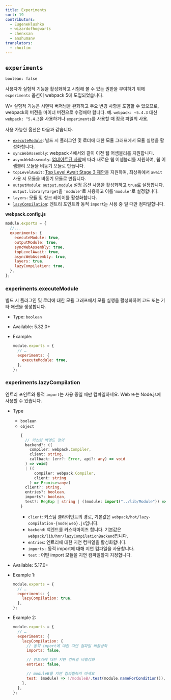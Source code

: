 ```yaml
---
title: Experiments
sort: 19
contributors:
  - EugeneHlushko
  - wizardofhogwarts
  - chenxsan
  - anshumanv
translators:
  - choilim
---
```


## `experiments`

`boolean: false`

사용자가 실험적 기능을 활성화하고 시험해 볼 수 있는 권한을 부여하기 위해 `experiments` 옵션이 webpack 5에 도입되었습니다.

W> 실험적 기능은 시멘틱 버저닝을 완화하고 주요 변경 사항을 포함할 수 있으므로, webpack의 버전을 마이너 버전으로 수정해야 합니다. 예. `webpack: ~5.4.3` 대신 `webpack: ^5.4.3`을 사용하거나 `experiments`를 사용할 때 잠금 파일의 사용.

사용 가능한 옵션은 다음과 같습니다.

- [`executeModule`](#experimentsexecutemodule): 빌드 시 플러그인 및 로더에 대한 모듈 그래프에서 모듈 실행을 활성화합니다.
- `syncWebAssembly`: webpack 4에서와 같이 이전 웹 어셈블리를 지원합니다.
- `asyncWebAssembly`: [업데이트된 사양](https://github.com/WebAssembly/esm-integration)에 따라 새로운 웹 어셈블리를 지원하여, 웹 어셈블리 모듈을 비동기 모듈로 만듭니다.
- `topLevelAwait`: [Top Level Await Stage 3 제안](https://github.com/tc39/proposal-top-level-await)을 지원하여, 최상위에서 `await` 사용 시 모듈을 비동기 모듈로 만듭니다.
- `outputModule`: [`output.module`](/configuration/output/#outputmodule) 설정 옵션 사용을 활성화하고 `true`로 설정합니다. `output.libraryTarget`을 `'module'`로 사용하고 이를`'module'`로 설정합니다.
- `layers`: 모듈 및 청크 레이어를 활성화합니다.
- [`lazyCompilation`](#experimentslazycompilation): 엔트리 포인트와 동적 `import`는 사용 중 일 때만 컴파일합니다.

**webpack.config.js**

```javascript
module.exports = {
  //...
  experiments: {
    executeModule: true,
    outputModule: true,
    syncWebAssembly: true,
    topLevelAwait: true,
    asyncWebAssembly: true,
    layers: true,
    lazyCompilation: true,
  },
};
```

### experiments.executeModule

빌드 시 플러그인 및 로더에 대한 모듈 그래프에서 모듈 실행을 활성화하여 코드 또는 기타 애셋을 생성합니다.

- Type: `boolean`
- Available: 5.32.0+
- Example:

  ```js
  module.exports = {
    // …
    experiments: {
      executeModule: true,
    },
  };
  ```

### experiments.lazyCompilation

엔트리 포인트와 동적 `import`는 사용 중일 때만 컴파일하세요. Web 또는 Node.js에 사용할 수 있습니다.

- Type
  - `boolean`
  - `object`
    ```ts
    {
      // 커스텀 백엔드 정의
      backend?: ((
        compiler: webpack.Compiler,
        client: string,
        callback: (err?: Error, api?: any) => void
      ) => void)
      | ((
          compiler: webpack.Compiler,
          client: string
        ) => Promise<any>)
      client?: string,
      entries?: boolean,
      imports?: boolean,
      test?: RegExp | string | ((module: import("../lib/Module")) => boolean)
    }
    ```
    - `client`: 커스텀 클라이언트의 경로, 기본값은 `webpack/hot/lazy-compilation-{node|web}.js`입니다.
    - `backend`: 백엔드를 커스터마이즈 합니다. 기본값은 `webpack/lib/hmr/lazyCompilationBackend`입니다.
    - `entries`: 엔트리에 대한 지연 컴파일을 활성화합니다.
    - `imports` <Badge text = '5.20.0 +'/> : 동적 import에 대해 지연 컴파일을 사용합니다.
    - `test` <Badge text='5.20.0+' />: 어떤 import 모듈을 지연 컴파일할지 지정합니다.
- Available: 5.17.0+
- Example 1:
  ```js
  module.exports = {
    // …
    experiments: {
      lazyCompilation: true,
    },
  };
  ```
- Example 2:

  ```js
  module.exports = {
    // …
    experiments: {
      lazyCompilation: {
        // 동적 import에 대한 지연 컴파일 비활성화
        imports: false,

        // 엔트리에 대한 지연 컴파일 비활성화
        entries: false,

        // moduleB를 지연 컴파일하지 마세요
        test: (module) => !/moduleB/.test(module.nameForCondition()),
      },
    },
  };
  ```
